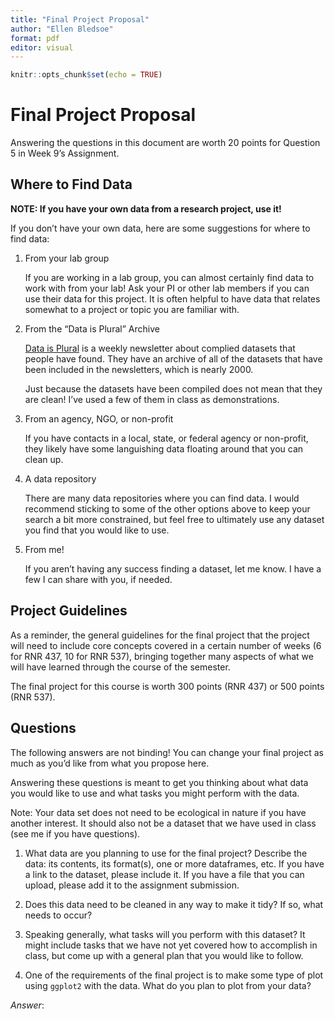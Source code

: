 ```yaml
---
title: "Final Project Proposal"
author: "Ellen Bledsoe"
format: pdf
editor: visual
---
```


```r
knitr::opts_chunk$set(echo = TRUE)
```

# Final Project Proposal

Answering the questions in this document are worth 20 points for Question 5 in Week 9's Assignment.

## Where to Find Data

**NOTE: If you have your own data from a research project, use it!**

If you don't have your own data, here are some suggestions for where to find data:

1.  From your lab group

    If you are working in a lab group, you can almost certainly find data to work with from your lab! Ask your PI or other lab members if you can use their data for this project. It is often helpful to have data that relates somewhat to a project or topic you are familiar with.

2.  From the "Data is Plural" Archive

    [Data is Plural](https://www.data-is-plural.com/) is a weekly newsletter about complied datasets that people have found. They have an archive of all of the datasets that have been included in the newsletters, which is nearly 2000.

    Just because the datasets have been compiled does not mean that they are clean! I've used a few of them in class as demonstrations.

3.  From an agency, NGO, or non-profit

    If you have contacts in a local, state, or federal agency or non-profit, they likely have some languishing data floating around that you can clean up.

4.  A data repository

    There are many data repositories where you can find data. I would recommend sticking to some of the other options above to keep your search a bit more constrained, but feel free to ultimately use any dataset you find that you would like to use.

5.  From me!

    If you aren't having any success finding a dataset, let me know. I have a few I can share with you, if needed.

## Project Guidelines

As a reminder, the general guidelines for the final project that the project will need to include core concepts covered in a certain number of weeks (6 for RNR 437, 10 for RNR 537), bringing together many aspects of what we will have learned through the course of the semester.

The final project for this course is worth 300 points (RNR 437) or 500 points (RNR 537).

## Questions

The following answers are not binding! You can change your final project as much as you'd like from what you propose here.

Answering these questions is meant to get you thinking about what data you would like to use and what tasks you might perform with the data.

Note: Your data set does not need to be ecological in nature if you have another interest. It should also not be a dataset that we have used in class (see me if you have questions).

1.  What data are you planning to use for the final project? Describe the data: its contents, its format(s), one or more dataframes, etc. If you have a link to the dataset, please include it. If you have a file that you can upload, please add it to the assignment submission.

2.  Does this data need to be cleaned in any way to make it tidy? If so, what needs to occur?

3.  Speaking generally, what tasks will you perform with this dataset? It might include tasks that we have not yet covered how to accomplish in class, but come up with a general plan that you would like to follow.

4.  One of the requirements of the final project is to make some type of plot using `ggplot2` with the data. What do you plan to plot from your data?

*Answer*:


